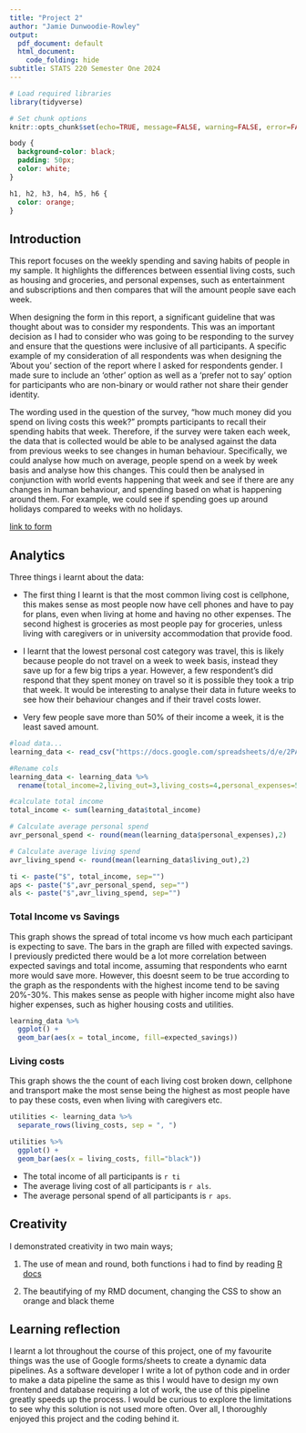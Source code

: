 ```yaml
---
title: "Project 2"
author: "Jamie Dunwoodie-Rowley"
output:
  pdf_document: default
  html_document:
    code_folding: hide
subtitle: STATS 220 Semester One 2024
---
```


```r
# Load required libraries
library(tidyverse)

# Set chunk options
knitr::opts_chunk$set(echo=TRUE, message=FALSE, warning=FALSE, error=FALSE)
```

```css
body {
  background-color: black;
  padding: 50px;
  color: white;
}

h1, h2, h3, h4, h5, h6 {
  color: orange;
}

```

## Introduction

This report focuses on the weekly spending and saving habits of people in my sample. It highlights the differences between essential living costs, such as housing and groceries, and personal expenses, such as entertainment and subscriptions and then compares that will the amount people save each week.

When designing the form in this report, a significant guideline that was thought about was to consider my respondents. This was an important decision as I had to consider who was going to be responding to the survey and ensure that the questions were inclusive of all participants. A specific example of my consideration of all respondents was when designing the 'About you' section of the report where I asked for respondents gender. I made sure to include an 'other' option as well as a 'prefer not to say' option for participants who are non-binary or would rather not share their gender identity.

The wording used in the question of the survey, “how much money did you spend on living costs this week?” prompts participants to recall their spending habits that week. Therefore, if the survey were taken each week, the data that is collected would be able to be analysed against the data from previous weeks to see changes in human behaviour. Specifically, we could analyse how much on average, people spend on a week by week basis and analyse how this changes. This could then be analysed in conjunction with world events happening that week and see if there are any changes in human behaviour, and spending based on what is happening around them. For example, we could see if spending goes up around holidays compared to weeks with no holidays.

[link to form](https://docs.google.com/forms/d/e/1FAIpQLSdRocpe-xXB6DCroS1ioRh9A077nu2TgXfFSUcitgg9M3i33g/viewform?usp=sf_link)

## Analytics

Three things i learnt about the data:

-   The first thing I learnt is that the most common living cost is cellphone, this makes sense as most people now have cell phones and have to pay for plans, even when living at home and having no other expenses. The second highest is groceries as most people pay for groceries, unless living with caregivers or in university accommodation that provide food.

-   I learnt that the lowest personal cost category was travel, this is likely because people do not travel on a week to week basis, instead they save up for a few big trips a year. However, a few respondent's did respond that they spent money on travel so it is possible they took a trip that week. It would be interesting to analyse their data in future weeks to see how their behaviour changes and if their travel costs lower.

-   Very few people save more than 50% of their income a week, it is the least saved amount.

```r
#load data...
learning_data <- read_csv("https://docs.google.com/spreadsheets/d/e/2PACX-1vSsjAq84CkLUyX8eM421JZFyTxYDhGxjqiQQMQT7NDhFidi_vAjFxH5rsSGnqc6aSlSugRsHYJwpezN/pub?output=csv")

#Rename cols
learning_data <- learning_data %>%
  rename(total_income=2,living_out=3,living_costs=4,personal_expenses=5,personal_costs=6,expected_savings=7)

#calculate total income
total_income <- sum(learning_data$total_income) 

# Calculate average personal spend
avr_personal_spend <- round(mean(learning_data$personal_expenses),2)

# Calculate average living spend
avr_living_spend <- round(mean(learning_data$living_out),2)

ti <- paste("$", total_income, sep="")
aps <- paste("$",avr_personal_spend, sep="")
als <- paste("$",avr_living_spend, sep="")

```

### Total Income vs Savings

This graph shows the spread of total income vs how much each participant is expecting to save. The bars in the graph are filled with expected savings. I previously predicted there would be a lot more correlation between expected savings and total income, assuming that respondents who earnt more would save more. However, this doesnt seem to be true according to the graph as the respondents with the highest income tend to be saving 20%-30%. This makes sense as people with higher income might also have higher expenses, such as higher housing costs and utilities.

```r
learning_data %>%
  ggplot() +
  geom_bar(aes(x = total_income, fill=expected_savings))
```

### Living costs

This graph shows the the count of each living cost broken down, cellphone and transport make the most sense being the highest as most people have to pay these costs, even when living with caregivers etc.

```r
utilities <- learning_data %>% 
  separate_rows(living_costs, sep = ", ")

utilities %>%
  ggplot() +
  geom_bar(aes(x = living_costs, fill="black"))
```

-   The total income of all participants is `r ti`
-   The average living cost of all participants is `r als`.
-   The average personal spend of all participants is `r aps`.

## Creativity

I demonstrated creativity in two main ways;

1.  The use of mean and round, both functions i had to find by reading [R docs](https://www.rdocumentation.org/search?q=round)

2.  The beautifying of my RMD document, changing the CSS to show an orange and black theme

## Learning reflection

I learnt a lot throughout the course of this project, one of my favourite things was the use of Google forms/sheets to create a dynamic data pipelines. As a software developer I write a lot of python code and in order to make a data pipeline the same as this I would have to design my own frontend and database requiring a lot of work, the use of this pipeline greatly speeds up the process. I would be curious to explore the limitations to see why this solution is not used more often. Over all, I thoroughly enjoyed this project and the coding behind it.

